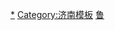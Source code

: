 <div style="position: relative" class="center">
{{Image label begin|image=Administrative Division Jinan.png|width=571|link=}}
{{Image label|x=960|y=1270|scale={{{1|571}}}/2040|text=[[历下区|<span style="color: black;font-size: smaller;">'''历下区'''</span>]]}}
{{Image label|x=840|y=1370|scale={{{1|571}}}/2040|text=[[市中区 (济南市)|<span style="color: black;font-size: smaller;">'''市中区'''</span>]]}}
{{Image label|x=730|y=1230|scale={{{1|571}}}/2040|text=[[槐荫区|<span style="color: black;font-size: smaller;">'''槐荫区'''</span>]]}}
{{Image label|x=820|y=1110|scale={{{1|571}}}/2040|text=[[天桥区|<span style="color: black;font-size: smaller;">'''天桥区'''</span>]]}}
{{Image label|x=1120|y=1320|scale={{{1|571}}}/2040|text=[[历城区|<span style="color: black;">'''历城区'''</span>]]}}
{{Image label|x=610|y=1590|scale={{{1|571}}}/2040|text=[[长清区|<span style="color: black;">'''长清区'''</span>]]}}
{{Image label|x=1450|y=1160|scale={{{1|571}}}/2040|text=[[章丘区|<span style="color: black;">'''章丘区'''</span>]]}}
{{Image label|x=960|y=770|scale={{{1|571}}}/2040|text=[[济阳区|<span style="color: black;">'''济阳区'''</span>]]}}
{{Image label|x=1580|y=1750|scale={{{1|571}}}/2040|text=[[莱芜区|<span style="color: black;">'''莱芜区'''</span>]]}}
{{Image label|x=1810|y=2010|scale={{{1|571}}}/2040|text=[[钢城区|<span style="color: black;">'''钢城区'''</span>]]}}
{{Image label|x=140|y=1900|scale={{{1|571}}}/2040|text=[[平阴县|<span style="color: black;">'''平阴县'''</span>]]}}
{{Image label|x=1090|y=330|scale={{{1|571}}}/2040|text=[[商河县|<span style="color: black;">'''商河县'''</span>]]}}
</div>
<noinclude>

[[Category:济南行政区划|*]]
[[Category:济南模板]]
[[Category:中华人民共和国地级行政区划图|鲁]]
</noinclude>